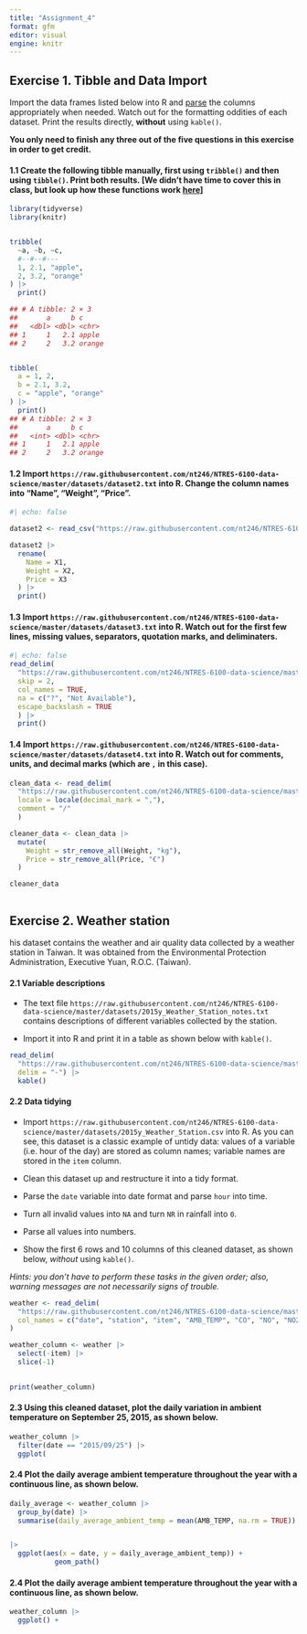 ```yaml
---
title: "Assignment_4"
format: gfm
editor: visual
engine: knitr 
---
```


## **Exercise 1. Tibble and Data Import**

Import the data frames listed below into R and [parse](https://r4ds.had.co.nz/data-import.html#parsing-a-vector) the columns appropriately when needed. Watch out for the formatting oddities of each dataset. Print the results directly, **without** using `kable()`.

**You only need to finish any three out of the five questions in this exercise in order to get credit.**

#### **1.1 Create the following tibble manually, first using `tribble()` and then using `tibble()`. Print both results. \[We didn’t have time to cover this in class, but look up how these functions work [here](https://r4ds.had.co.nz/tibbles.html#creating-tibbles)\]**

```r
library(tidyverse)
library(knitr)


tribble(
  ~a, ~b, ~c,
  #--#--#---
  1, 2.1, "apple",
  2, 3.2, "orange"
) |> 
  print()

## # A tibble: 2 × 3
##       a     b c     
##   <dbl> <dbl> <chr> 
## 1     1   2.1 apple 
## 2     2   3.2 orange


tibble(
  a = 1, 2,
  b = 2.1, 3.2,
  c = "apple", "orange"
) |> 
  print()
## # A tibble: 2 × 3
##       a     b c     
##   <int> <dbl> <chr> 
## 1     1   2.1 apple 
## 2     2   3.2 orange

```

#### **1.2 Import `https://raw.githubusercontent.com/nt246/NTRES-6100-data-science/master/datasets/dataset2.txt` into R. Change the column names into “Name”, “Weight”, “Price”.**

```r
#| echo: false

dataset2 <- read_csv("https://raw.githubusercontent.com/nt246/NTRES-6100-data-science/master/datasets/dataset2.txt", col_names = FALSE)

dataset2 |> 
  rename(
    Name = X1,
    Weight = X2,
    Price = X3
  ) |> 
  print()

```

#### **1.3 Import `https://raw.githubusercontent.com/nt246/NTRES-6100-data-science/master/datasets/dataset3.txt` into R. Watch out for the first few lines, missing values, separators, quotation marks, and deliminaters.**

```r
#| echo: false
read_delim(
  "https://raw.githubusercontent.com/nt246/NTRES-6100-data-science/master/datasets/dataset3.txt",
  skip = 2, 
  col_names = TRUE,
  na = c("?", "Not Available"),
  escape_backslash = TRUE
  ) |> 
  print()
```

#### **1.4 Import `https://raw.githubusercontent.com/nt246/NTRES-6100-data-science/master/datasets/dataset4.txt` into R. Watch out for comments, units, and decimal marks (which are `,` in this case).**

```r
clean_data <- read_delim(
  "https://raw.githubusercontent.com/nt246/NTRES-6100-data-science/master/datasets/dataset4.txt",
  locale = locale(decimal_mark = ","),
  comment = "/"
  ) 

cleaner_data <- clean_data |> 
  mutate(
    Weight = str_remove_all(Weight, "kg"),
    Price = str_remove_all(Price, "€")
  ) 

cleaner_data



```

## **Exercise 2. Weather station**

his dataset contains the weather and air quality data collected by a weather station in Taiwan. It was obtained from the Environmental Protection Administration, Executive Yuan, R.O.C. (Taiwan).

#### **2.1 Variable descriptions**

-   The text file `https://raw.githubusercontent.com/nt246/NTRES-6100-data-science/master/datasets/2015y_Weather_Station_notes.txt` contains descriptions of different variables collected by the station.

-   Import it into R and print it in a table as shown below with `kable()`.

```r
read_delim(
  "https://raw.githubusercontent.com/nt246/NTRES-6100-data-science/master/datasets/2015y_Weather_Station_notes.txt",
  delim = "-") |> 
  kable()


```

#### **2.2 Data tidying**

-   Import `https://raw.githubusercontent.com/nt246/NTRES-6100-data-science/master/datasets/2015y_Weather_Station.csv` into R. As you can see, this dataset is a classic example of untidy data: values of a variable (i.e. hour of the day) are stored as column names; variable names are stored in the `item` column.

-   Clean this dataset up and restructure it into a tidy format.

-   Parse the `date` variable into date format and parse `hour` into time.

-   Turn all invalid values into `NA` and turn `NR` in rainfall into `0`.

-   Parse all values into numbers.

-   Show the first 6 rows and 10 columns of this cleaned dataset, as shown below, *without* using `kable()`.

*Hints: you don’t have to perform these tasks in the given order; also, warning messages are not necessarily signs of trouble.*

```r
weather <- read_delim(
  "https://raw.githubusercontent.com/nt246/NTRES-6100-data-science/master/datasets/2015y_Weather_Station.csv",
  col_names = c("date", "station", "item", "AMB_TEMP", "CO", "NO", "NO2", "NOx", "O3", "PM10", "PM2", "RAINFALL", "RH", "SO2", "WD_HR", "WIND_DIREC", "WIND_SPEED", "WS_HR")
) 

weather_column <- weather |> 
  select(-item) |> 
  slice(-1)
  

print(weather_column)

```

#### **2.3 Using this cleaned dataset, plot the daily variation in ambient temperature on September 25, 2015, as shown below.**

```r
weather_column |> 
  filter(date == "2015/09/25") |> 
  ggplot(
```

#### **2.4 Plot the daily average ambient temperature throughout the year with a continuous line, as shown below.**

```r
daily_average <- weather_column |> 
  group_by(date) |> 
  summarise(daily_average_ambient_temp = mean(AMB_TEMP, na.rm = TRUE)) 


|> 
  ggplot(aes(x = date, y = daily_average_ambient_temp)) +
           geom_path()
```

#### **2.4 Plot the daily average ambient temperature throughout the year with a continuous line, as shown below.**

```r
weather_column |> 
  ggplot() +
  
```
